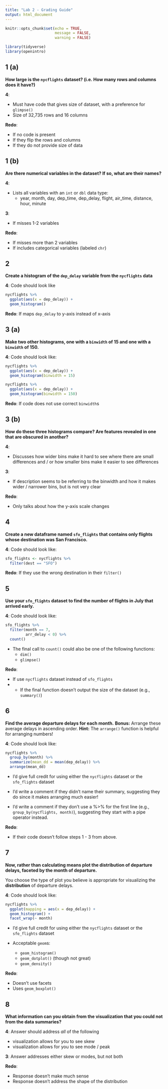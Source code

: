 ```yaml
---
title: "Lab 2 - Grading Guide"
output: html_document
---
```


```r
knitr::opts_chunk$set(echo = TRUE, 
                      message = FALSE, 
                      warning = FALSE)

library(tidyverse)
library(openintro)
```

## 1 (a)
__How large is the `nycflights` dataset? (i.e. How many rows and columns does it have?)__
<!-- Your response goes below this line! -->

**4**:

- Must have code that gives size of dataset, with a preference for `glimpse()`
- Size of 32,735 rows and 16 columns

**Redo**:

- If no code is present
- If they flip the rows and columns
- If they do not provide size of data


## 1 (b)
__Are there numerical variables in the dataset? If so, what are their names?__  
<!-- Your response goes below this line! -->

**4**: 

- Lists all variables with an `int` or `dbl` data type: 
  * year, month, day, dep_time, dep_delay, flight, air_time, distance, 
  hour, minute
  
**3**:

- If misses 1-2 variables

**Redo**:

- If misses more than 2 variables
- If includes categorical variables (labeled `chr`)

## 2 

__Create a histogram of the `dep_delay` variable from the `nycflights` data__ 

**4**: Code should look like 

```r
nycflights %>% 
  ggplot(aes(x = dep_delay)) + 
  geom_histogram()

```

**Redo**: If maps `dep_delay` to y-axis instead of x-axis

## 3 (a)

__Make two other histograms, one with a `binwidth` of 15 and one with a `binwidth` of 150.__

**4**: Code should look like: 

```r
nycflights %>% 
  ggplot(aes(x = dep_delay)) + 
  geom_histogram(binwidth = 15)

nycflights %>% 
  ggplot(aes(x = dep_delay)) + 
  geom_histogram(binwidth = 150)

```

**Redo**: If code does not use correct `binwidth`s

## 3 (b)

__How do these three histograms compare? Are features revealed in one that are obscured in another?__
<!-- Your answer goes below this line -- do not remove this!  -->

**4**: 

- Discusses how wider bins make it hard to see where there are small
differences and / or how smaller bins make it easier to see differences

**3**:

- If description seems to be referring to the binwidth and how it makes wider /
narrower bins, but is not very clear

**Redo**:

- Only talks about how the y-axis scale changes


## 4 

__Create a new dataframe named `sfo_flights` that contains only flights whose destination was San Francisco.__ 

**4**: Code should look like:

```r

sfo_flights <- nycflights %>% 
  filter(dest == "SFO")

```

**Redo**: If they use the wrong destination in their `filter()` 

## 5 
__Use your `sfo_flights` dataset to find the number of flights in July that arrived early.__ 

**4**: Code should look like:

```r
sfo_flights %>% 
  filter(month == 7, 
         arr_delay < 0) %>% 
  count()
```

- The final call to `count()` could also be one of the following functions:
  * `dim()`
  * `glimpse()`
  
**Redo**:

- If use `nycflights` dataset instead of `sfo_flights`
- - If the final function doesn't output the size of the dataset (e.g., 
`summary()`)


## 6 

__Find the average departure delays for each month.__ 
**Bonus:** Arrange these average delays in ascending order. 
**Hint:** The `arrange()` function is helpful for arranging numbers!

**4**: Code should look like:

```r
nycflights %>% 
  group_by(month) %>% 
  summarize(mean_dd = mean(dep_delay)) %>% 
  arrange(mean_dd)


```

- I'd give full credit for using either the `nycflights` dataset or the 
`sfo_flights` dataset

- I'd write a comment if they didn't name their summary, suggesting they do 
since it makes arranging much easier!

- I'd write a comment if they don't use a %>% for the first line (e.g., `group_by(nycflights, month)`), suggesting they start with a pipe operator
instead. 

**Redo**: 

- If their code doesn't follow steps 1 - 3 from above. 

## 7 

__Now, rather than calculating means plot the distribution of departure delays, faceted by the month of departure.__

You choose the type of plot you believe is appropriate for visualizing the **distribution** of departure delays. 

**4**: Code should look like:

```r
nycflights %>% 
  ggplot(mapping = aes(x = dep_delay)) + 
  geom_histogram() + 
  facet_wrap(~ month)


```

- I'd give full credit for using either the `nycflights` dataset or the 
`sfo_flights` dataset

- Acceptable `geom`s:
  * `geom_histogram()`
  * `geom_dotplot()` (though not great)
  * `geom_density()`

**Redo**: 

- Doesn't use facets
- Uses `geom_boxplot()`

## 8 

__What information can you obtain from the visualization that you could not from the data summaries?__

**4**: Answer should address *all* of the following

- visualization allows for you to see skew
- visualization allows for you to see mode / peak

**3**: Answer addresses either skew or modes, but not both

**Redo**: 

- Response doesn't make much sense
- Response doesn't address the shape of the distribution


